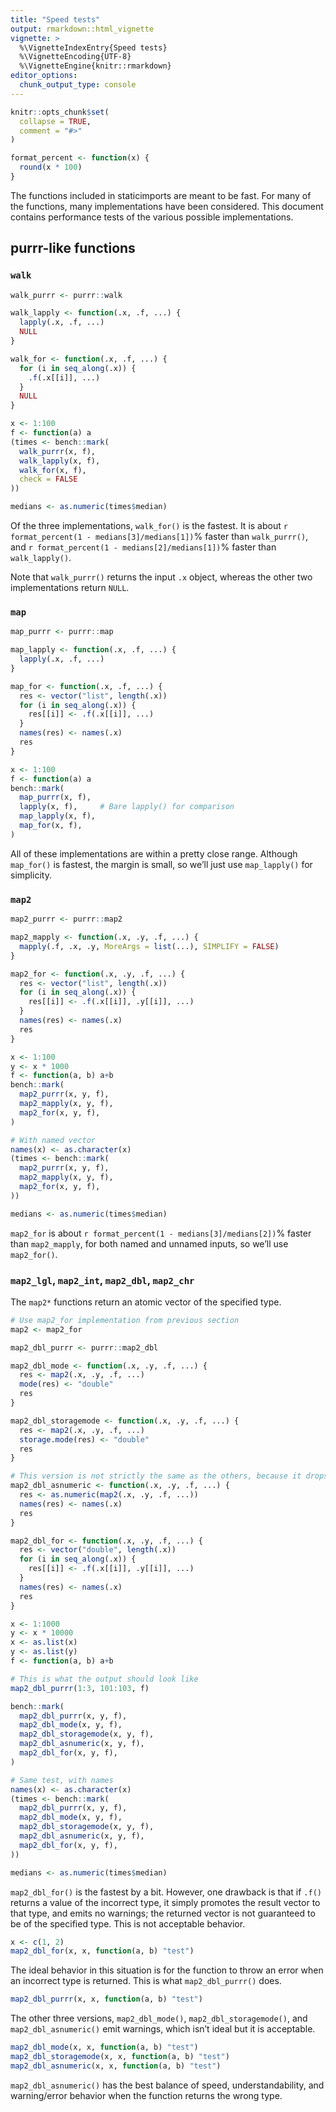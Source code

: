 ```yaml
---
title: "Speed tests"
output: rmarkdown::html_vignette
vignette: >
  %\VignetteIndexEntry{Speed tests}
  %\VignetteEncoding{UTF-8}
  %\VignetteEngine{knitr::rmarkdown}
editor_options: 
  chunk_output_type: console
---
```


```r
knitr::opts_chunk$set(
  collapse = TRUE,
  comment = "#>"
)

format_percent <- function(x) {
  round(x * 100)
}
```

The functions included in staticimports are meant to be fast. For many of the functions, many implementations have been considered. This document contains performance tests of the various possible implementations.

## purrr-like functions

### `walk`

```r
walk_purrr <- purrr::walk

walk_lapply <- function(.x, .f, ...) {
  lapply(.x, .f, ...)
  NULL
}

walk_for <- function(.x, .f, ...) {
  for (i in seq_along(.x)) {
    .f(.x[[i]], ...)
  }
  NULL
}

x <- 1:100
f <- function(a) a
(times <- bench::mark(
  walk_purrr(x, f),
  walk_lapply(x, f),
  walk_for(x, f),
  check = FALSE
))
```


```r
medians <- as.numeric(times$median)
```

Of the three implementations, `walk_for()` is the fastest. It is about `r format_percent(1 - medians[3]/medians[1])`% faster than `walk_purrr()`, and `r format_percent(1 - medians[2]/medians[1])`% faster than `walk_lapply()`.

Note that `walk_purrr()` returns the input `.x` object, whereas the other two implementations return `NULL`.


### `map`

```r
map_purrr <- purrr::map

map_lapply <- function(.x, .f, ...) {
  lapply(.x, .f, ...)
}

map_for <- function(.x, .f, ...) {
  res <- vector("list", length(.x))
  for (i in seq_along(.x)) {
    res[[i]] <- .f(.x[[i]], ...)
  }
  names(res) <- names(.x)
  res
}

x <- 1:100
f <- function(a) a
bench::mark(
  map_purrr(x, f),
  lapply(x, f),     # Bare lapply() for comparison
  map_lapply(x, f),
  map_for(x, f),
)
```

All of these implementations are within a pretty close range. Although `map_for()` is fastest, the margin is small, so we'll just use `map_lapply()` for simplicity.


### `map2`


```r
map2_purrr <- purrr::map2

map2_mapply <- function(.x, .y, .f, ...) {
  mapply(.f, .x, .y, MoreArgs = list(...), SIMPLIFY = FALSE)
}

map2_for <- function(.x, .y, .f, ...) {
  res <- vector("list", length(.x))
  for (i in seq_along(.x)) {
    res[[i]] <- .f(.x[[i]], .y[[i]], ...)
  }
  names(res) <- names(.x)
  res
}

x <- 1:100
y <- x * 1000
f <- function(a, b) a+b
bench::mark(
  map2_purrr(x, y, f),
  map2_mapply(x, y, f),
  map2_for(x, y, f),
)

# With named vector
names(x) <- as.character(x)
(times <- bench::mark(
  map2_purrr(x, y, f),
  map2_mapply(x, y, f),
  map2_for(x, y, f),
))
```

```r
medians <- as.numeric(times$median)
```

`map2_for` is about `r format_percent(1 - medians[3]/medians[2])`% faster than `map2_mapply`, for both named and unnamed inputs, so we'll use `map2_for()`.


### `map2_lgl`, `map2_int`, `map2_dbl`, `map2_chr`

The `map2*` functions return an atomic vector of the specified type.

```r
# Use map2_for implementation from previous section
map2 <- map2_for

map2_dbl_purrr <- purrr::map2_dbl

map2_dbl_mode <- function(.x, .y, .f, ...) {
  res <- map2(.x, .y, .f, ...)
  mode(res) <- "double"
  res
}

map2_dbl_storagemode <- function(.x, .y, .f, ...) {
  res <- map2(.x, .y, .f, ...)
  storage.mode(res) <- "double"
  res
}

# This version is not strictly the same as the others, because it drops names.
map2_dbl_asnumeric <- function(.x, .y, .f, ...) {
  res <- as.numeric(map2(.x, .y, .f, ...))
  names(res) <- names(.x)
  res
}

map2_dbl_for <- function(.x, .y, .f, ...) {
  res <- vector("double", length(.x))
  for (i in seq_along(.x)) {
    res[[i]] <- .f(.x[[i]], .y[[i]], ...)
  }
  names(res) <- names(.x)
  res
}

x <- 1:1000
y <- x * 10000
x <- as.list(x)
y <- as.list(y)
f <- function(a, b) a+b

# This is what the output should look like
map2_dbl_purrr(1:3, 101:103, f)

bench::mark(
  map2_dbl_purrr(x, y, f),
  map2_dbl_mode(x, y, f),
  map2_dbl_storagemode(x, y, f),
  map2_dbl_asnumeric(x, y, f),
  map2_dbl_for(x, y, f),
)

# Same test, with names
names(x) <- as.character(x)
(times <- bench::mark(
  map2_dbl_purrr(x, y, f),
  map2_dbl_mode(x, y, f),
  map2_dbl_storagemode(x, y, f),
  map2_dbl_asnumeric(x, y, f),
  map2_dbl_for(x, y, f),
))
```

```r
medians <- as.numeric(times$median)
```

`map2_dbl_for()` is the fastest by a bit. However, one drawback is that if `.f()` returns a value of the incorrect type, it simply promotes the result vector to that type, and emits no warnings; the returned vector is not guaranteed to be of the specified type. This is not acceptable behavior.

```r
x <- c(1, 2)
map2_dbl_for(x, x, function(a, b) "test")
```

The ideal behavior in this situation is for the function to throw an error when an incorrect type is returned. This is what `map2_dbl_purrr()` does.

```r
map2_dbl_purrr(x, x, function(a, b) "test")
```

The other three versions, `map2_dbl_mode()`, `map2_dbl_storagemode()`, and `map2_dbl_asnumeric()` emit warnings, which isn't ideal but it is acceptable.

```r
map2_dbl_mode(x, x, function(a, b) "test")
map2_dbl_storagemode(x, x, function(a, b) "test")
map2_dbl_asnumeric(x, x, function(a, b) "test")
```

`map2_dbl_asnumeric()` has the best balance of speed, understandability, and warning/error behavior when the function returns the wrong type.
